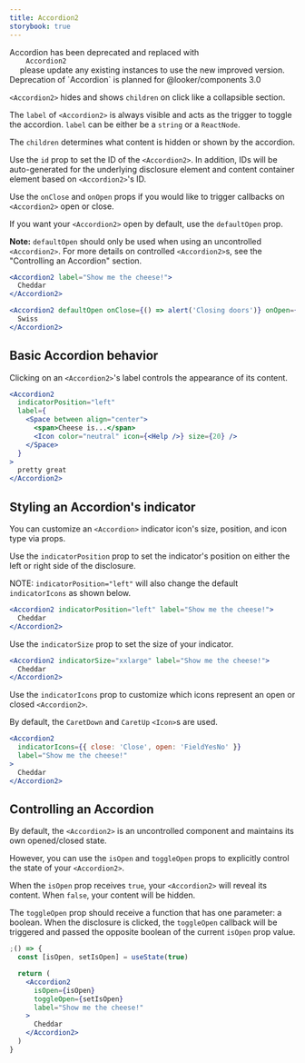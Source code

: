 ```yaml
---
title: Accordion2
storybook: true
---
```



<MessageBar noActions intent="inform" mb="u4">
  Accordion has been deprecated and replaced with
  <Code fontWeight="bold" fontSize="inherit">
    Accordion2
  </Code> please update any existing instances to use the new improved version. Deprecation
  of `Accordion` is planned for @looker/components 3.0
</MessageBar>

`<Accordion2>` hides and shows `children` on click like a collapsible section.

The `label` of `<Accordion2>` is always visible and acts as the trigger to toggle the accordion. `label` can be either be a `string` or a `ReactNode`.

The `children` determines what content is hidden or shown by the accordion.

Use the `id` prop to set the ID of the `<Accordion2>`. In addition, IDs will be auto-generated for the underlying disclosure element and content container element based on `<Accordion2>`'s ID.

Use the `onClose` and `onOpen` props if you would like to trigger callbacks on `<Accordion2>` open or close.

If you want your `<Accordion2>` open by default, use the `defaultOpen` prop.

**Note:** `defaultOpen` should only be used when using an uncontrolled `<Accordion2>`. For more details on controlled `<Accordion2>`s, see the "Controlling an Accordion" section.

```jsx
<Accordion2 label="Show me the cheese!">
  Cheddar
</Accordion2>

<Accordion2 defaultOpen onClose={() => alert('Closing doors')} onOpen={() => alert('Opening doors')} label="Show me some other cheese!">
  Swiss
</Accordion2>
```

## Basic Accordion behavior

Clicking on an `<Accordion2>`'s label controls the appearance of its content.

```jsx
<Accordion2
  indicatorPosition="left"
  label={
    <Space between align="center">
      <span>Cheese is...</span>
      <Icon color="neutral" icon={<Help />} size={20} />
    </Space>
  }
>
  pretty great
</Accordion2>
```

## Styling an Accordion's indicator

You can customize an `<Accordion>` indicator icon's size, position, and icon type via props.

Use the `indicatorPosition` prop to set the indicator's position on either the left or right side of the disclosure.

NOTE: `indicatorPosition="left"` will also change the default `indicatorIcons` as shown below.

```jsx
<Accordion2 indicatorPosition="left" label="Show me the cheese!">
  Cheddar
</Accordion2>
```

Use the `indicatorSize` prop to set the size of your indicator.

```jsx
<Accordion2 indicatorSize="xxlarge" label="Show me the cheese!">
  Cheddar
</Accordion2>
```

Use the `indicatorIcons` prop to customize which icons represent an open or closed `<Accordion2>`.

By default, the `CaretDown` and `CaretUp` `<Icon>`s are used.

```jsx
<Accordion2
  indicatorIcons={{ close: 'Close', open: 'FieldYesNo' }}
  label="Show me the cheese!"
>
  Cheddar
</Accordion2>
```

## Controlling an Accordion

By default, the `<Accordion2>` is an uncontrolled component and maintains its own opened/closed state.

However, you can use the `isOpen` and `toggleOpen` props to explicitly control the state of your `<Accordion2>`.

When the `isOpen` prop receives `true`, your `<Accordion2>` will reveal its content. When `false`, your content will be hidden.

The `toggleOpen` prop should receive a function that has one parameter: a boolean. When the disclosure is clicked, the `toggleOpen` callback will be triggered and passed the opposite boolean of the current `isOpen` prop value.

```jsx
;() => {
  const [isOpen, setIsOpen] = useState(true)

  return (
    <Accordion2
      isOpen={isOpen}
      toggleOpen={setIsOpen}
      label="Show me the cheese!"
    >
      Cheddar
    </Accordion2>
  )
}
```
